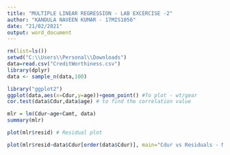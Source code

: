---
title: "MULTIPLE LINEAR REGRESSION - LAB EXCERCISE -2"
author: "KANDULA NAVEEN KUMAR - 17MIS1056"
date: "21/02/2021"
output: word_document
---

```{r}
rm(list=ls())
setwd("C:\\Users\\Personal\\Downloads")
data=read.csv("CreditWorthiness.csv")
library(dplyr)
data <- sample_n(data,100)

```


```{r}
library("ggplot2")
ggplot(data,aes(x=Cdur,y=age))+geom_point() #To plot - wt/gear
cor.test(data$Cdur,data$age) # to find the correlation value

```




```{r}
mlr = lm(Cdur~age+Camt, data)
summary(mlr)

```
```{r}
plot(mlr$resid) # Residual plot
```
```{r}
plot(mlr$resid~data$Cdur[order(data$Cdur)], main="Cdur vs Residuals - Multiple Linear Regression", xlab="Cdur", ylab="Residuals")
```

